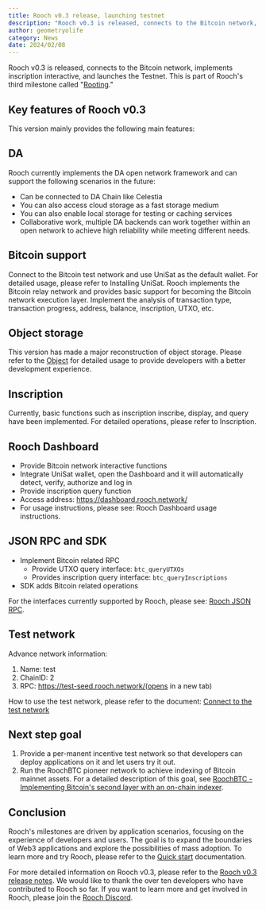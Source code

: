 ```yaml
---
title: Rooch v0.3 release, launching testnet
description: "Rooch v0.3 is released, connects to the Bitcoin network, implements inscription interactive, and launches the Testnet"
author: geometryolife
category: News
date: 2024/02/08
---
```



<PostHeader />

Rooch v0.3 is released, connects to the Bitcoin network, implements inscription interactive, and launches the Testnet. This is part of Rooch's third milestone called "[Rooting](/learn/miscellaneous/roadmap)."

## Key features of Rooch v0.3

This version mainly provides the following main features:

## DA

Rooch currently implements the DA open network framework and can support the following scenarios in the future:

* Can be connected to DA Chain like Celestia
* You can also access cloud storage as a fast storage medium
* You can also enable local storage for testing or caching services
* Collaborative work, multiple DA backends can work together within an open network to achieve high reliability while meeting different needs.

## Bitcoin support

Connect to the Bitcoin test network and use UniSat as the default wallet. For detailed usage, please refer to Installing UniSat.
Rooch implements the Bitcoin relay network and provides basic support for becoming the Bitcoin network execution layer.
Implement the analysis of transaction type, transaction progress, address, balance, inscription, UTXO, etc.

## Object storage

This version has made a major reconstruction of object storage. Please refer to the [Object](../learn/core-concepts/objects/object.en-US.mdx) for detailed usage to provide developers with a better development experience.

## Inscription

Currently, basic functions such as inscription inscribe, display, and query have been implemented. For detailed operations, please refer to Inscription.

## Rooch Dashboard

* Provide Bitcoin network interactive functions
* Integrate UniSat wallet, open the Dashboard and it will automatically detect, verify, authorize and log in
* Provide inscription query function
* Access address: https://dashboard.rooch.network/
* For usage instructions, please see: Rooch Dashboard usage instructions.

## JSON RPC and SDK

* Implement Bitcoin related RPC
  * Provide UTXO query interface: `btc_queryUTXOs`
  * Provides inscription query interface: `btc_queryInscriptions`
* SDK adds Bitcoin related operations

For the interfaces currently supported by Rooch, please see: [Rooch JSON RPC](../build/reference/rpc/json-rpc.en-US.mdx).

## Test network

Advance network information:

1. Name: test
2. ChainID: 2
3. RPC: https://test-seed.rooch.network/(opens in a new tab)

How to use the test network, please refer to the document: [Connect to the test network](../build/getting-started/connect-to-rooch/connect-testnet.en-US.mdx)

## Next step goal

1. Provide a per-manent incentive test network so that developers can deploy applications on it and let users try it out.
2. Run the RoochBTC pioneer network to achieve indexing of Bitcoin mainnet assets. For a detailed description of this goal, see [RoochBTC - Implementing Bitcoin's second layer with an on-chain indexer](https://rooch.network/zh-CN/blog/rooch-btc).

## Conclusion

Rooch's milestones are driven by application scenarios, focusing on the experience of developers and users. The goal is to expand the boundaries of Web3 applications and explore the possibilities of mass adoption. To learn more and try Rooch, please refer to the [Quick start](../build/tutorial/counter.en-US.mdx) documentation.

For more detailed information on Rooch v0.3, please refer to the [Rooch v0.3 release notes](https://github.com/rooch-network/rooch/releases/tag/v0.3). We would like to thank the over ten developers who have contributed to Rooch so far. If you want to learn more and get involved in Rooch, please join the [Rooch Discord](https://discord.gg/rooch).
